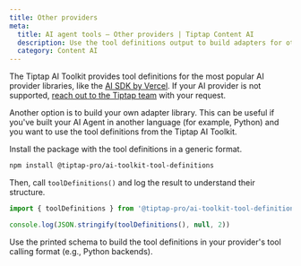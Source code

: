 ```yaml
---
title: Other providers
meta:
  title: AI agent tools — Other providers | Tiptap Content AI
  description: Use the tool definitions output to build adapters for other AI providers or languages.
  category: Content AI
---
```


The Tiptap AI Toolkit provides tool definitions for the most popular AI provider libraries, like the [AI SDK by Vercel](https://ai-sdk.dev/). If your AI provider is not supported, [reach out to the Tiptap team](mailto:humans@tiptap.dev) with your request.

Another option is to build your own adapter library. This can be useful if you've built your AI Agent in another language (for example, Python) and you want to use the tool definitions from the Tiptap AI Toolkit.

Install the package with the tool definitions in a generic format.

```bash
npm install @tiptap-pro/ai-toolkit-tool-definitions
```

Then, call `toolDefinitions()` and log the result to understand their structure.

```ts
import { toolDefinitions } from '@tiptap-pro/ai-toolkit-tool-definitions'

console.log(JSON.stringify(toolDefinitions(), null, 2))
```

Use the printed schema to build the tool definitions in your provider's tool calling format (e.g., Python backends).
